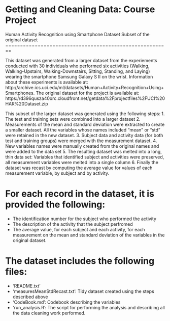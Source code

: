 Getting and Cleaning Data: Course Project
========================================================
Human Activity Recognition using Smartphone Dataset
Subset of the original dataset
========================================================

This dataset was generated from a larger dataset from the experiements conducted with 30 individuals who performed six activities (Walking, Walking-Upstairs, Walking-Downstairs, Sitting, Standing, and Laying) wearing the smartphone Samsung Galaxy S II on the wrist. 
Information about these experiments is available at: 
http://archive.ics.uci.edu/ml/datasets/Human+Activity+Recognition+Using+Smartphones. 
The original dataset for the project is available at: 
https://d396qusza40orc.cloudfront.net/getdata%2Fprojectfiles%2FUCI%20HAR%20Dataset.zip 

This subset of the larger dataset was generated using the following steps:
1. The test and training sets were combined into a larger dataset
2. Measurements of the mean and standard deviation were extracted to create a smaller dataset. All the variables whose names included "mean" or "std" were retained in the new dataset. 
3. Subject data and activity data (for both test and training groups) were merged with the measurement dataset.
4. New variables names were manually created from the original names and were added to the data set
5. The resulting dataset was melted into a long, thin data set: Variables that identified subject and activities were preserved, all measurement variables were melted into a single column
6. Finally the dataset was recast by computing the average value for values of each measurement variable, by subject and by activity.

For each record in the dataset, it is provided the following:
=============================================================
* The identification number for the subject who performed the activity
* The description of the activity that the subject perfromed 
* The average value, for each subject and each activity, for each measurement on the mean and standard deviation of the variables in the original dataset.

The dataset includes the following files:
=========================================
* 'README.txt'
* 'measuresMeanStdRecast.txt': Tidy dataset created using the steps described above
* 'CodeBook.md': Codebook describing the variables
* 'run_analysis.R': The script for performing the analysis and describing all the data cleaning work performed.



